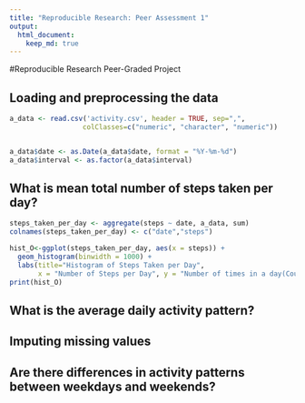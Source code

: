 ```yaml
---
title: "Reproducible Research: Peer Assessment 1"
output: 
  html_document:
    keep_md: true
---
```

#Reproducible Research Peer-Graded Project

## Loading and preprocessing the data

```r

a_data <- read.csv('activity.csv', header = TRUE, sep=",",
                  colClasses=c("numeric", "character", "numeric"))


a_data$date <- as.Date(a_data$date, format = "%Y-%m-%d")
a_data$interval <- as.factor(a_data$interval)
```



## What is mean total number of steps taken per day?

```r
steps_taken_per_day <- aggregate(steps ~ date, a_data, sum)
colnames(steps_taken_per_day) <- c("date","steps")
```

```r
hist_O<-ggplot(steps_taken_per_day, aes(x = steps)) + 
  geom_histogram(binwidth = 1000) + 
  labs(title="Histogram of Steps Taken per Day", 
       x = "Number of Steps per Day", y = "Number of times in a day(Count)") + theme_bw()
print(hist_O)
```

## What is the average daily activity pattern?



## Imputing missing values



## Are there differences in activity patterns between weekdays and weekends?
